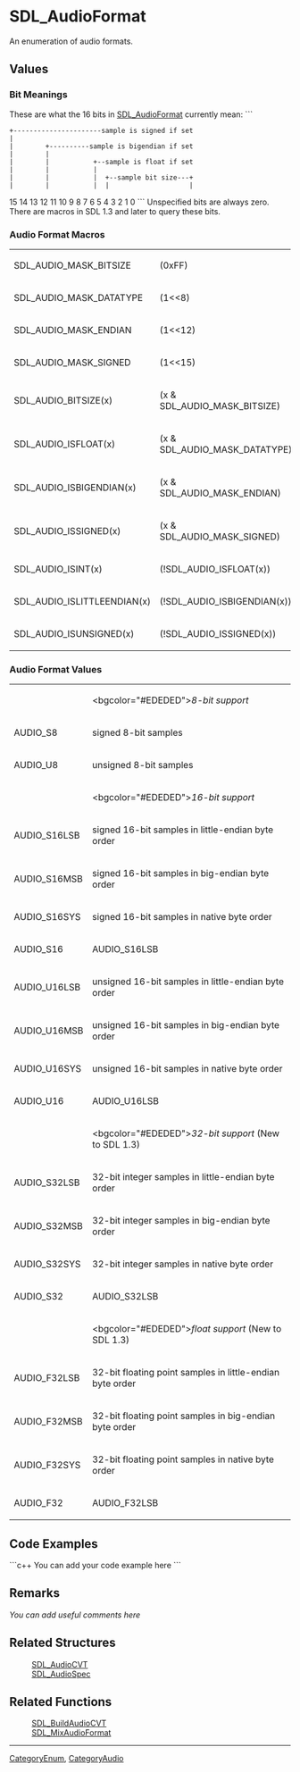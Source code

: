 <!-- pragma section-numbers off -->
<!-- pragma disable-camelcase -->

= SDL_AudioFormat =
An enumeration of audio formats.


== Values ==
=== Bit Meanings ===
These are what the 16 bits in [[SDL_AudioFormat]] currently mean:
```
 +----------------------sample is signed if set
 |
 |        +----------sample is bigendian if set
 |        |
 |        |           +--sample is float if set
 |        |           |
 |        |           |  +--sample bit size---+
 |        |           |  |                    |
15 14 13 12 11 10  9  8  7  6  5  4  3  2  1  0 
```
Unspecified bits are always zero.  There are macros in SDL 1.3 and later to query these bits. 

=== Audio Format Macros ===
{|
|SDL_AUDIO_MASK_BITSIZE
|(0xFF)
|-
|SDL_AUDIO_MASK_DATATYPE
|(1<<8)
|-
|SDL_AUDIO_MASK_ENDIAN
|(1<<12)
|-
|SDL_AUDIO_MASK_SIGNED
|(1<<15)
|-
|SDL_AUDIO_BITSIZE(x)
|(x & SDL_AUDIO_MASK_BITSIZE)
|-
|SDL_AUDIO_ISFLOAT(x)
|(x & SDL_AUDIO_MASK_DATATYPE)
|-
|SDL_AUDIO_ISBIGENDIAN(x)
|(x & SDL_AUDIO_MASK_ENDIAN)
|-
|SDL_AUDIO_ISSIGNED(x)
|(x & SDL_AUDIO_MASK_SIGNED)
|-
|SDL_AUDIO_ISINT(x)
|(!SDL_AUDIO_ISFLOAT(x))
|-
|SDL_AUDIO_ISLITTLEENDIAN(x)
|(!SDL_AUDIO_ISBIGENDIAN(x))
|-
|SDL_AUDIO_ISUNSIGNED(x)
|(!SDL_AUDIO_ISSIGNED(x))
|}


=== Audio Format Values ===
{|
|
|<bgcolor="#EDEDED">''8-bit support''
|-
|AUDIO_S8
|signed 8-bit samples
|-
|AUDIO_U8
|unsigned 8-bit samples
|-
|
|<bgcolor="#EDEDED">''16-bit support''
|-
|AUDIO_S16LSB
|signed 16-bit samples in little-endian byte order
|-
|AUDIO_S16MSB
|signed 16-bit samples in big-endian byte order
|-
|AUDIO_S16SYS
|signed 16-bit samples in native byte order
|-
|AUDIO_S16
|AUDIO_S16LSB
|-
|AUDIO_U16LSB
|unsigned 16-bit samples in little-endian byte order
|-
|AUDIO_U16MSB
|unsigned 16-bit samples in big-endian byte order
|-
|AUDIO_U16SYS
|unsigned 16-bit samples in native byte order
|-
|AUDIO_U16
|AUDIO_U16LSB
|-
|
|<bgcolor="#EDEDED">''32-bit support'' (New to SDL 1.3)
|-
|AUDIO_S32LSB
|32-bit integer samples in little-endian byte order
|-
|AUDIO_S32MSB
|32-bit integer samples in big-endian byte order
|-
|AUDIO_S32SYS
|32-bit integer samples in native byte order
|-
|AUDIO_S32
|AUDIO_S32LSB
|-
|
|<bgcolor="#EDEDED">''float support'' (New to SDL 1.3)
|-
|AUDIO_F32LSB
|32-bit floating point samples in little-endian byte order
|-
|AUDIO_F32MSB
|32-bit floating point samples in big-endian byte order
|-
|AUDIO_F32SYS
|32-bit floating point samples in native byte order
|-
|AUDIO_F32
|AUDIO_F32LSB
|}

== Code Examples ==
```c++
You can add your code example here
```

== Remarks ==
''You can add useful comments here''

== Related Structures ==
:[[SDL_AudioCVT]]
:[[SDL_AudioSpec]]

== Related Functions ==
:[[SDL_BuildAudioCVT]]
:[[SDL_MixAudioFormat]]

----
[[CategoryEnum]], [[CategoryAudio]]
